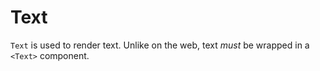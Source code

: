 
# Text

`Text` is used to render text. Unlike on the web, text <i>must</i> be wrapped in a `<Text>` component.

<Example code={example.code} />
